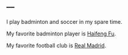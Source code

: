 ---
---

<link rel="stylesheet" href="style.css" type="text/css">

I play badminton and soccer in my spare time. 

My favorite badminton player is [Haifeng Fu](https://en.wikipedia.org/wiki/Fu_Haifeng). 

My favorite football club is [Real Madrid](https://www.realmadrid.com/en). 